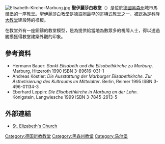 [[File:Elisabeth-Kirche-Marburg.jpg|thumb]]
'''聖伊麗莎白教堂'''（{{lang-de|Elisabethkirche}}）是位於[[德國|德國]][[黑森州|黑森州]]城市馬爾堡的一座教堂。聖伊麗莎白教堂是德語圈最早的哥特式教堂之一，被認為是[[科隆大教堂|科隆大教堂]]建設時的樣板。

在教堂外有一座銅鑄的教堂模型，是為提供給當地為數眾多的視障人士，得以透過觸摸獲得教堂建築外觀的印象。

== 參考資料 ==
* Hermann Bauer: ''Sankt Elisabeth und die Elisabethkirche zu Marburg''. Marburg, Hitzeroth 1990 ISBN 3-89616-031-1 {{de icon}}
* Andreas Köstler: ''Die Ausstattung der Marburger Elisabethkirche. Zur Ästhetisierung des Kultraums im Mittelalter''. Berlin, Reimer 1995 ISBN 3-496-01134-3 {{de icon}}
* Eberhard Leppin: ''Die Elisabethkirche in Marburg an der Lahn''. Königstein, Langwiesche 1999 ISBN 3-7845-2913-5 {{de icon}}

== 外部連結 ==
{{Commons category|Elisabethkirche (Marburg)}}
* [https://web.archive.org/web/20150822090116/http://www.elisabethkirche.de/home/ St. Elizabeth's Church] {{de icon}}
{{coord|50|48|54|N|8|46|11|E|region:DE-HE_type:landmark|display=title}}

[[Category:德国新教教堂|Category:德国新教教堂]]
[[Category:黑森州教堂|Category:黑森州教堂]]
[[Category:马尔堡|Category:马尔堡]]